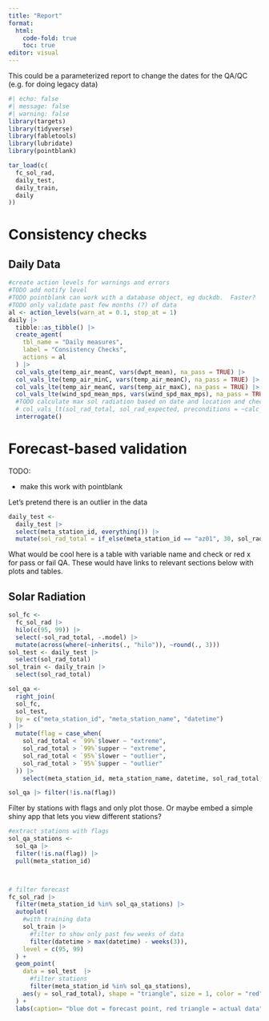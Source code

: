 ```yaml
---
title: "Report"
format: 
  html:
    code-fold: true
    toc: true
editor: visual
---
```


This could be a parameterized report to change the dates for the QA/QC (e.g. for doing legacy data)

```r
#| echo: false
#| message: false
#| warning: false
library(targets)
library(tidyverse)
library(fabletools)
library(lubridate)
library(pointblank)

tar_load(c(
  fc_sol_rad,
  daily_test,
  daily_train,
  daily
))
```

# Consistency checks

## Daily Data

```r
#create action levels for warnings and errors
#TODO add notify level
#TODO pointblank can work with a database object, eg duckdb.  Faster?
#TODO only validate past few months (?) of data
al <- action_levels(warn_at = 0.1, stop_at = 1)
daily |> 
  tibble::as_tibble() |> 
  create_agent(
    tbl_name = "Daily measures",
    label = "Consistency Checks",
    actions = al
  ) |> 
  col_vals_gte(temp_air_meanC, vars(dwpt_mean), na_pass = TRUE) |> 
  col_vals_lte(temp_air_minC, vars(temp_air_meanC), na_pass = TRUE) |> 
  col_vals_lte(temp_air_meanC, vars(temp_air_maxC), na_pass = TRUE) |> 
  col_vals_lte(wind_spd_mean_mps, vars(wind_spd_max_mps), na_pass = TRUE) |> 
  #TODO calculate max sol radiation based on date and location and check for that
  # col_vals_lt(sol_rad_total, sol_rad_expected, preconditions = ~calc_sol(date))
  interrogate()

```

# Forecast-based validation

TODO:

-   make this work with pointblank

Let's pretend there is an outlier in the data

```r
daily_test <-
  daily_test |> 
  select(meta_station_id, everything()) |>
  mutate(sol_rad_total = if_else(meta_station_id == "az01", 30, sol_rad_total))
```

What would be cool here is a table with variable name and check or red x for pass or fail QA.
These would have links to relevant sections below with plots and tables.

## Solar Radiation

```r
sol_fc <-
  fc_sol_rad |>
  hilo(c(95, 99)) |>
  select(-sol_rad_total, -.model) |>
  mutate(across(where(~inherits(., "hilo")), ~round(., 3)))
sol_test <- daily_test |>
  select(sol_rad_total)
sol_train <- daily_train |>
  select(sol_rad_total)

sol_qa <-
  right_join(
  sol_fc,
  sol_test,
  by = c("meta_station_id", "meta_station_name", "datetime")
) |>
  mutate(flag = case_when(
    sol_rad_total < `99%`$lower ~ "extreme",
    sol_rad_total > `99%`$upper ~ "extreme",
    sol_rad_total < `95%`$lower ~ "outlier",
    sol_rad_total > `95%`$upper ~ "outlier"
  )) |>
    select(meta_station_id, meta_station_name, datetime, sol_rad_total, forecast = .mean, flag)

sol_qa |> filter(!is.na(flag))
```

Filter by stations with flags and only plot those.
Or maybe embed a simple shiny app that lets you view different stations?

```r
#extract stations with flags
sol_qa_stations <-
  sol_qa |>
  filter(!is.na(flag)) |>
  pull(meta_station_id)



# filter forecast
fc_sol_rad |>
  filter(meta_station_id %in% sol_qa_stations) |>
  autoplot(
    #with training data
    sol_train |>
      #filter to show only past few weeks of data
      filter(datetime > max(datetime) - weeks(3)),
    level = c(95, 99)
  ) +
  geom_point(
    data = sol_test  |>
      #filter stations
      filter(meta_station_id %in% sol_qa_stations),
    aes(y = sol_rad_total), shape = "triangle", size = 1, color = "red"
  ) +
  labs(caption= "blue dot = forecast point, red triangle = actual data")
```
